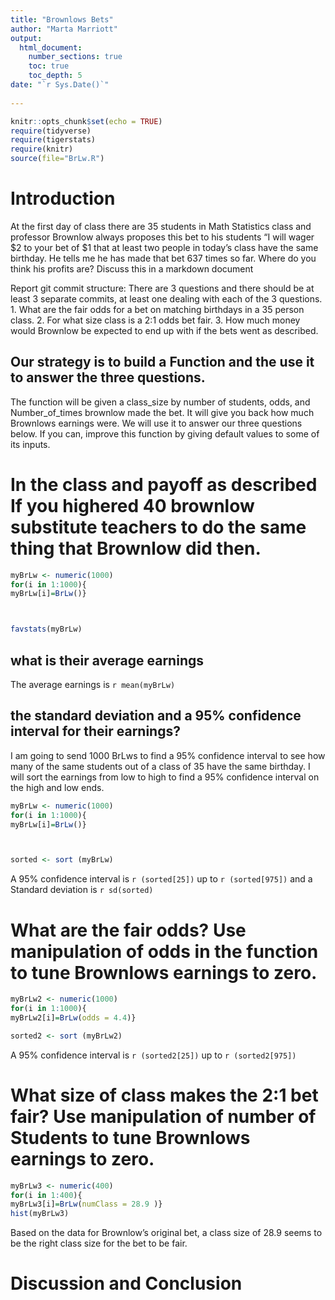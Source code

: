 ```yaml
---
title: "Brownlows Bets"
author: "Marta Marriott"
output: 
  html_document:
    number_sections: true
    toc: true
    toc_depth: 5
date: "`r Sys.Date()`"    
    
---
```

```r
knitr::opts_chunk$set(echo = TRUE)
require(tidyverse)
require(tigerstats)
require(knitr)
source(file="BrLw.R")
```


<!-- We recommend you use git branches -- create a separate branch for each major section i.e. Introduction, Methods, Results, Inferential Results, and Discussion and Conclusions - leave the YAML block untouched until the final merge where you put in your own name !-->

# Introduction

<!--In this section you explain what you are trying to show.  Where did the data come from?  What is the research or other question you are trying to answer?!-->

 At the first day of class there are 35 students in Math Statistics class and professor Brownlow always proposes this bet to his students "I will wager $2 to your bet of $1 that at least two people in today's class have  the same birthday.  He tells me he has made that bet 637 times so far. Where do you think his profits are? Discuss this in a markdown document
 
Report git commit structure:
There are 3 questions and there should be at least 3 separate commits, at least one dealing with each of the 3 questions.
1. What are the fair odds for a bet on matching birthdays in a 35 person class.
2. For what size class is a 2:1 odds bet fair.
3. How much money would Brownlow be expected to end up with if the bets went as described.

## Our strategy is to build a Function and the use it to answer the three questions. 

The function will be given a class_size by number of students, odds, and Number_of_times brownlow made the bet.  It will give you back how much Brownlows earnings were. We will use it to answer our three questions below. If you can, improve this function by giving default values to some of its inputs. 

# In the class and payoff as described  If you highered 40 brownlow substitute teachers to do the same thing that Brownlow did then.

```r
myBrLw <- numeric(1000)
for(i in 1:1000){
myBrLw[i]=BrLw()}




```

```r
favstats(myBrLw)
```

## what is their average earnings

The average earnings is `r mean(myBrLw)`

## the standard deviation and a 95% confidence interval for their earnings?
I am going to send 1000 BrLws to find a 95% confidence interval to see how many of the same students out of a class of 35 have the same birthday. I will sort the earnings from low to high to find a 95% confidence interval on the high and low ends.
<!--Explain and display your method of coming up with a 95% confidence interval of  professor Brownlows winnings (or losings)-->

```r
myBrLw <- numeric(1000)
for(i in 1:1000){
myBrLw[i]=BrLw()}




```

```r
sorted <- sort (myBrLw)
```
A 95% confidence interval is `r (sorted[25])` up to `r (sorted[975])`
 and a Standard deviation is `r sd(sorted)`



# What are the fair odds? Use manipulation of odds in the function to tune Brownlows earnings to zero. 


<!--Decide on your methods:  In this section explain the approach you will take to attack the issue --- how will you decide on a likely estimate of professor Brownlow's earnings or losses after 637 bets. Also explain how you construct a 95% confidence interval about your estimate of his winnings !-->

```r
myBrLw2 <- numeric(1000)
for(i in 1:1000){
myBrLw2[i]=BrLw(odds = 4.4)}
```

```r
sorted2 <- sort (myBrLw2)
```

A 95% confidence interval is `r (sorted2[25])` up to `r (sorted2[975])`

# What size of class makes the 2:1 bet fair?  Use manipulation of number of Students to tune Brownlows earnings to zero.

<!--Explain and display the results of your method of coming up with the estimate of professor Brownlows betting profits!-->

```r
myBrLw3 <- numeric(400)
for(i in 1:400){
myBrLw3[i]=BrLw(numClass = 28.9 )}                
hist(myBrLw3)
```

Based on the data for Brownlow's original bet, a class size of 28.9 seems to be the right class size for the bet to be fair.

# Discussion and Conclusion

<!--Discussion and conclusion here.  If professor Brownlow is consistantly making or losing money how could he change his payout so that his profits center on zero?  Also discuss what size his class should be in order to have his current scheme balance at zero profit.!-->
